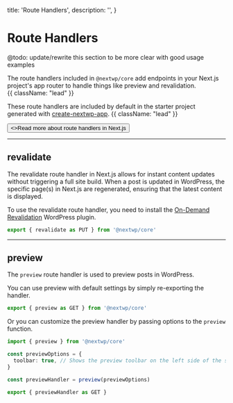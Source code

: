   title: 'Route Handlers',
  description: '',
}

# Route Handlers

<Note>
  @todo: update/rewrite this section to be more clear with good usage examples
</Note>

The route handlers included in `@nextwp/core` add endpoints in your Next.js project's app router to handle things like preview and revalidation. <br/> {{ className: "lead" }}

These route handlers are included by default in the starter project generated with [create-nextwp-app](/packages/create-nextwp-app). {{ className: "lead" }}

<div className="not-prose">
  <Button
    href="https://nextjs.org/docs/app/building-your-application/routing/route-handlers"
    target="_blank"
    variant="text"
    arrow="right"
  >
    <>Read more about route handlers in Next.js</>
  </Button>
</div>

---

## revalidate

The revalidate route handler in Next.js allows for instant content updates without triggering a full site build. When a post is updated in WordPress, the specific page(s) in Next.js are regenerated, ensuring that the latest content is displayed.

To use the revalidate route handler, you need to install the [On-Demand Revalidation](https://wordpress.org/plugins/on-demand-revalidation/) WordPress plugin.

```ts {{ title: "src/app/api/revalidate/route.ts" }}
export { revalidate as PUT } from '@nextwp/core'
```

---

## preview

The `preview` route handler is used to preview posts in WordPress.

You can use preview with default settings by simply re-exporting the handler.

```ts {{ title: "src/app/api/draft/[...preview]/route.ts" }}
export { preview as GET } from '@nextwp/core'
```

Or you can customize the preview handler by passing options to the `preview` function.

```ts {{ title: "src/app/api/draft/[...preview]/route.ts" }}
import { preview } from '@nextwp/core'

const previewOptions = {
  toolbar: true, // Shows the preview toolbar on the left side of the screen
}

const previewHandler = preview(previewOptions)

export { previewHandler as GET }
```
